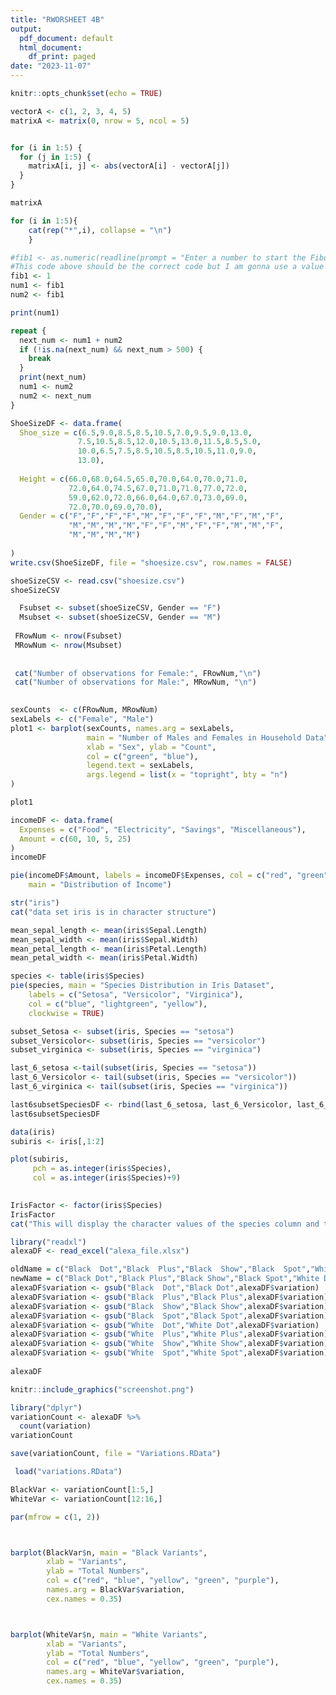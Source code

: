 ```yaml
---
title: "RWORSHEET 4B"
output:
  pdf_document: default
  html_document:
    df_print: paged
date: "2023-11-07"
---
```


```r
knitr::opts_chunk$set(echo = TRUE)
```

```r
vectorA <- c(1, 2, 3, 4, 5)
matrixA <- matrix(0, nrow = 5, ncol = 5)


for (i in 1:5) {
  for (j in 1:5) {
    matrixA[i, j] <- abs(vectorA[i] - vectorA[j])
  }
}

matrixA
```
```r

for (i in 1:5){
    cat(rep("*",i), collapse = "\n")
    }

```

```r

#fib1 <- as.numeric(readline(prompt = "Enter a number to start the Fibonacci sequence: ")) 
#This code above should be the correct code but I am gonna use a value so that I am able to knit 
fib1 <- 1
num1 <- fib1
num2 <- fib1

print(num1)

repeat {
  next_num <- num1 + num2
  if (!is.na(next_num) && next_num > 500) {
    break
  }
  print(next_num)
  num1 <- num2
  num2 <- next_num
}

```

```r
ShoeSizeDF <- data.frame(
  Shoe_size = c(6.5,9.0,8.5,8.5,10.5,7.0,9.5,9.0,13.0,
               7.5,10.5,8.5,12.0,10.5,13.0,11.5,8.5,5.0,
               10.0,6.5,7.5,8.5,10.5,8.5,10.5,11.0,9.0,
               13.0),
  
  Height = c(66.0,68.0,64.5,65.0,70.0,64.0,70.0,71.0,
             72.0,64.0,74.5,67.0,71.0,71.0,77.0,72.0,
             59.0,62.0,72.0,66.0,64.0,67.0,73.0,69.0,
             72.0,70.0,69.0,70.0),
  Gender = c("F","F","F","F","M","F","F","F","M","F","M","F",
             "M","M","M","M","F","F","M","F","F","M","M","F",
             "M","M","M","M")
  
)
write.csv(ShoeSizeDF, file = "shoesize.csv", row.names = FALSE)

```

```r
shoeSizeCSV <- read.csv("shoesize.csv")
shoeSizeCSV

```

```r
  Fsubset <- subset(shoeSizeCSV, Gender == "F")
  Msubset <- subset(shoeSizeCSV, Gender == "M")
  
 FRowNum <- nrow(Fsubset)
 MRowNum <- nrow(Msubset)
 
 
 cat("Number of observations for Female:", FRowNum,"\n")
 cat("Number of observations for Male:", MRowNum, "\n")
  
```

```r
sexCounts  <- c(FRowNum, MRowNum)
sexLabels <- c("Female", "Male")
plot1 <- barplot(sexCounts, names.arg = sexLabels,
                 main = "Number of Males and Females in Household Data",
                 xlab = "Sex", ylab = "Count",
                 col = c("green", "blue"),
                 legend.text = sexLabels,
                 args.legend = list(x = "topright", bty = "n")
)

plot1
```
```r
incomeDF <- data.frame(
  Expenses = c("Food", "Electricity", "Savings", "Miscellaneous"),
  Amount = c(60, 10, 5, 25)
)
incomeDF

pie(incomeDF$Amount, labels = incomeDF$Expenses, col = c("red", "green", "yellow", "blue"),
    main = "Distribution of Income")

```

```r
str("iris")
cat("data set iris is in character structure")

```

```r
mean_sepal_length <- mean(iris$Sepal.Length)
mean_sepal_width <- mean(iris$Sepal.Width)
mean_petal_length <- mean(iris$Petal.Length)
mean_petal_width <- mean(iris$Petal.Width)


```

```r
species <- table(iris$Species)
pie(species, main = "Species Distribution in Iris Dataset",
    labels = c("Setosa", "Versicolor", "Virginica"),
    col = c("blue", "lightgreen", "yellow"),
    clockwise = TRUE)


```

```r
subset_Setosa <- subset(iris, Species == "setosa")
subset_Versicolor<- subset(iris, Species == "versicolor")
subset_virginica <- subset(iris, Species == "virginica")

last_6_setosa <-tail(subset(iris, Species == "setosa"))
last_6_Versicolor <- tail(subset(iris, Species == "versicolor"))
last_6_virginica <- tail(subset(iris, Species == "virginica"))

last6subsetSpeciesDF <- rbind(last_6_setosa, last_6_Versicolor, last_6_virginica)
last6subsetSpeciesDF
```

```r

data(iris)
subiris <- iris[,1:2]

plot(subiris,
     pch = as.integer(iris$Species),
     col = as.integer(iris$Species)+9)
     
```

```r
IrisFactor <- factor(iris$Species)   
IrisFactor
cat("This will display the character values of the species column and the levels")
```

```r
library("readxl")
alexaDF <- read_excel("alexa_file.xlsx")

oldName = c("Black  Dot","Black  Plus","Black  Show","Black  Spot","White  Dot", "White  Plus", "White  Show", "White  Spot")
newName = c("Black Dot","Black Plus","Black Show","Black Spot","White Dot", "White Plus", "White Show", "White Spot")
alexaDF$variation <- gsub("Black  Dot","Black Dot",alexaDF$variation)
alexaDF$variation <- gsub("Black  Plus","Black Plus",alexaDF$variation)
alexaDF$variation <- gsub("Black  Show","Black Show",alexaDF$variation)
alexaDF$variation <- gsub("Black  Spot","Black Spot",alexaDF$variation)
alexaDF$variation <- gsub("White  Dot","White Dot",alexaDF$variation)
alexaDF$variation <- gsub("White  Plus","White Plus",alexaDF$variation)
alexaDF$variation <- gsub("White  Show","White Show",alexaDF$variation)
alexaDF$variation <- gsub("White  Spot","White Spot",alexaDF$variation)
                   
alexaDF
```

```r
knitr::include_graphics("screenshot.png")
```


```r

library("dplyr")
variationCount <- alexaDF %>%
  count(variation)
variationCount
```

```r

save(variationCount, file = "Variations.RData")

```

```r
 load("variations.RData")
```

```r

BlackVar <- variationCount[1:5,]
WhiteVar <- variationCount[12:16,]

par(mfrow = c(1, 2))



barplot(BlackVar$n, main = "Black Variants",
        xlab = "Variants",
        ylab = "Total Numbers",
        col = c("red", "blue", "yellow", "green", "purple"),
        names.arg = BlackVar$variation,
        cex.names = 0.35) 



barplot(WhiteVar$n, main = "White Variants",
        xlab = "Variants",
        ylab = "Total Numbers",
        col = c("red", "blue", "yellow", "green", "purple"),
        names.arg = WhiteVar$variation,
        cex.names = 0.35) 

```




